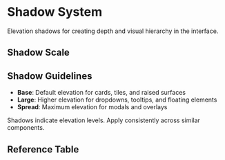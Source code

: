 
<Meta title="Token Reference/Semantic/Shadows" />

# Shadow System

Elevation shadows for creating depth and visual hierarchy in the interface.

## Shadow Scale

<ShadowDisplay />

## Shadow Guidelines

- **Base**: Default elevation for cards, tiles, and raised surfaces
- **Large**: Higher elevation for dropdowns, tooltips, and floating elements
- **Spread**: Maximum elevation for modals and overlays

Shadows indicate elevation levels. Apply consistently across similar components.

## Reference Table

<TokenReferenceTable tier="sys" category="shadow" />